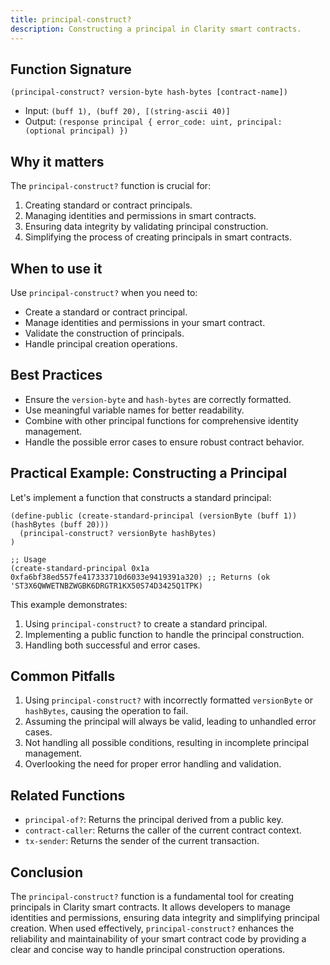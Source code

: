 ```yaml
---
title: principal-construct?
description: Constructing a principal in Clarity smart contracts.
---
```


## Function Signature

```clarity
(principal-construct? version-byte hash-bytes [contract-name])
```

- Input: `(buff 1), (buff 20), [(string-ascii 40)]`
- Output: `(response principal { error_code: uint, principal: (optional principal) })`

## Why it matters

The `principal-construct?` function is crucial for:

1. Creating standard or contract principals.
2. Managing identities and permissions in smart contracts.
3. Ensuring data integrity by validating principal construction.
4. Simplifying the process of creating principals in smart contracts.

## When to use it

Use `principal-construct?` when you need to:

- Create a standard or contract principal.
- Manage identities and permissions in your smart contract.
- Validate the construction of principals.
- Handle principal creation operations.

## Best Practices

- Ensure the `version-byte` and `hash-bytes` are correctly formatted.
- Use meaningful variable names for better readability.
- Combine with other principal functions for comprehensive identity management.
- Handle the possible error cases to ensure robust contract behavior.

## Practical Example: Constructing a Principal

Let's implement a function that constructs a standard principal:

```clarity
(define-public (create-standard-principal (versionByte (buff 1)) (hashBytes (buff 20)))
  (principal-construct? versionByte hashBytes)
)

;; Usage
(create-standard-principal 0x1a 0xfa6bf38ed557fe417333710d6033e9419391a320) ;; Returns (ok 'ST3X6QWWETNBZWGBK6DRGTR1KX50S74D3425Q1TPK)
```

This example demonstrates:
1. Using `principal-construct?` to create a standard principal.
2. Implementing a public function to handle the principal construction.
3. Handling both successful and error cases.

## Common Pitfalls

1. Using `principal-construct?` with incorrectly formatted `versionByte` or `hashBytes`, causing the operation to fail.
2. Assuming the principal will always be valid, leading to unhandled error cases.
3. Not handling all possible conditions, resulting in incomplete principal management.
4. Overlooking the need for proper error handling and validation.

## Related Functions

- `principal-of?`: Returns the principal derived from a public key.
- `contract-caller`: Returns the caller of the current contract context.
- `tx-sender`: Returns the sender of the current transaction.

## Conclusion

The `principal-construct?` function is a fundamental tool for creating principals in Clarity smart contracts. It allows developers to manage identities and permissions, ensuring data integrity and simplifying principal creation. When used effectively, `principal-construct?` enhances the reliability and maintainability of your smart contract code by providing a clear and concise way to handle principal construction operations.
